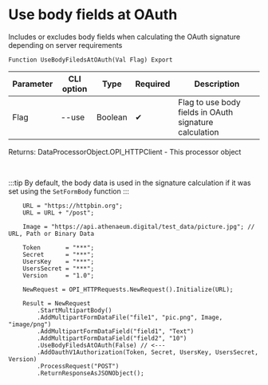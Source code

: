 ﻿---
sidebar_position: 3
description: Use body fields at OAuth and other functions to work with HTTP-client in the Open Integration Package, a free open-source integration library for 1C:Enterprise 8, OneScript and CLI
keywords: [1C, 1С, 1С:Enterprise, 1С:Enterprise 8.3, API, Integration, Services, Exchange, OneScript, CLI, HTTP-client]
---


# Use body fields at OAuth
 Includes or excludes body fields when calculating the OAuth signature depending on server requirements



`Function UseBodyFiledsAtOAuth(Val Flag) Export`

  | Parameter | CLI option | Type | Required | Description |
  |-|-|-|-|-|
  | Flag | --use | Boolean | &#x2714; | Flag to use body fields in OAuth signature calculation |

  
  Returns:  DataProcessorObject.OPI_HTTPClient - This processor object

<br/>

:::tip
By default, the body data is used in the signature calculation if it was set using the `SetFormBody` function
:::
<br/>



```bsl title="1C:Enterprise/OneScript code example"
    URL = "https://httpbin.org";
    URL = URL + "/post";

    Image = "https://api.athenaeum.digital/test_data/picture.jpg"; // URL, Path or Binary Data

    Token       = "***";
    Secret      = "***";
    UsersKey    = "***";
    UsersSecret = "***";
    Version     = "1.0";

    NewRequest = OPI_HTTPRequests.NewRequest().Initialize(URL);

    Result = NewRequest
        .StartMultipartBody()
        .AddMultipartFormDataFile("file1", "pic.png", Image, "image/png")
        .AddMultipartFormDataField("field1", "Text")
        .AddMultipartFormDataField("field2", "10")
        .UseBodyFiledsAtOAuth(False) // <---
        .AddOauthV1Authorization(Token, Secret, UsersKey, UsersSecret, Version)
        .ProcessRequest("POST")
        .ReturnResponseAsJSONObject();
```
 





